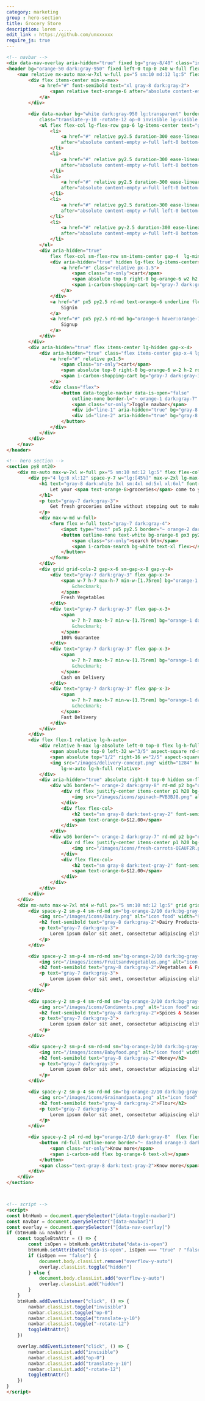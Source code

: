 ```yaml
---
category: marketing
group : hero-section
title: Grocery Store
description: lorem .....
edit_link : https://github.com/unxxxxxx
require_js: true
---
```


```html
<!-- navbar -->
<div data-nav-overlay aria-hidden="true" fixed bg="gray-8/40" class="inset-0 z30 hidden lg-hidden"></div>
<header bg="orange-50 dark:gray-950" fixed left-0 top-0 z40 w-full flex items-center h20 border-b="~ gray-1 dark:gray-9">
    <nav relative mx-auto max-w-7xl w-full px="5 sm:10 md:12 lg:5" flex gap-x-5 justify-between items-center>
        <div flex items-center min-w-max>
            <a href="#" font-semibold text="xl gray-8 dark:gray-2">
                <span relative text-orange-6 after="absolute content-empty inset-0 rotate-3 border border-orange-6">Grocy</span>Mart
            </a>
        </div>

        <div data-navbar bg="white dark:gray-950 lg:transparent" border-b="~ gray-2 dark:gray-8 lg:none" py="8 lg:0" px="5 sm:10 md:12 lg:0" absolute left-0 top-full lg-top-0 w-full lg-relative  lg-flex lg-justify-between duration-300 ease-linear
            class="translate-y-10 -rotate-12 op-0 invisible lg-visible lg-rotate-0 lg-translate-y-0 lg-op-100">
            <ul flex flex-col lg-flex-row gap-6 lg-items-center text="gray-7 dark:gray-3" lg-w-full lg-justify-center>
                <li>
                    <a href="#" relative py2.5 duration-300 ease-linear hover-text-orange-6 
                    after="absolute content-empty w-full left-0 bottom-0 h-px rd-md origin-left ease-linear duration-300 scale-x-0 bg-orange-6 hover:scale-100">Home</a>
                </li>
                <li>
                    <a href="#" relative py2.5 duration-300 ease-linear hover-text-orange-6 
                    after="absolute content-empty w-full left-0 bottom-0 h-px rd-md origin-left ease-linear duration-300 scale-x-0 bg-orange-6 hover:scale-100">Categories</a>
                </li>
                <li>
                    <a href="#" relative py2.5 duration-300 ease-linear hover-text-orange-6 
                    after="absolute content-empty w-full left-0 bottom-0 h-px rd-md origin-left ease-linear duration-300 scale-x-0 bg-orange-6 hover:scale-100">Sales</a>
                </li>
                <li>
                    <a href="#" relative py2.5 duration-300 ease-linear hover-text-orange-6 
                    after="absolute content-empty w-full left-0 bottom-0 h-px rd-md origin-left ease-linear duration-300 scale-x-0 bg-orange-6 hover:scale-100">About</a>
                </li>
                <li>
                    <a href="#" relative py-2.5 duration-300 ease-linear hover:text-orange-6 
                    after="absolute content-empty w-full left-0 bottom-0 h-px rd-md origin-left ease-linear duration-300 scale-x-0 bg-orange-6 hover:scale-100">Contact</a>
                </li>
            </ul>
            <div aria-hidden="true"
                flex flex-col sm-flex-row sm-items-center gap-4  lg-min-w-max mt10 lg-mt-0>
                <div aria-hidden="true" hidden lg-flex lg-items-center>
                    <a href="#" class="relative px-1.5">
                        <span class="sr-only">cart</span>
                        <span absolute top-0 right-0 bg-orange-6 w2 h2 rd-full></span>
                        <span i-carbon-shopping-cart bg="gray-7 dark:gray-3" flex text-2xl></span>
                    </a>
                </div>
                <a href="#" px5 py2.5 rd-md text-orange-6 underline flex justify-center>
                    Signin
                </a>
                <a href="#" px5 py2.5 rd-md bg="orange-6 hover:orange-7" text-white flex justify-center duration-300 ease-linear>
                    Signup
                </a>
            </div>
        </div>
        <div aria-hidden="true" flex items-center lg-hidden gap-x-4>
            <div aria-hidden="true" class="flex items-center gap-x-4 lg-hidden">
                <a href="#" relative px1.5>
                    <span class="sr-only">cart</span>
                    <span absolute top-0 right-0 bg-orange-6 w-2 h-2 rd-full></span>
                    <span i-carbon-shopping-cart bg="gray-7 dark:gray-3" flex text-2xl></span>
                </a>
                <div class="flex">
                    <button data-toggle-navbar data-is-open="false"
                        outline-none border-l="~ orange-1 dark:gray-7" pl3 relative py3 bg-transparent>
                        <span class="sr-only">Toggle navbar</span>
                        <div id="line-1" aria-hidden="true" bg="gray-8 dark:gray-2" h0.5 w6 rd  transition duration-300></div>
                        <div id="line-2" aria-hidden="true" bg="gray-8 dark:gray-2" mt2 h0.5 w6 rd transition duration-300></div>
                    </button>
                </div>
            </div>
        </div>
    </nav>
</header>

<!-- hero section -->
<section py8 mt20>
    <div mx-auto max-w-7xl w-full px="5 sm:10 md:12 lg:5" flex flex-col lg-flex-row gap-x-6>
        <div py="4 lg:8 xl:12" space-y-7 w="lg:[45%]" max-w-2xl lg-max-w-none>
            <h1 text="gray-8 dark:white 3xl sm:4xl md:5xl xl:6xl" font-bold>
                Let your <span text-orange-6>groceries</span> come to you
            </h1>
            <p text="gray-7 dark:gray-3">
                Get fresh groceries online without stepping out to make delicious food with the freshest ingredients
            </p>
            <div max-w-md w-full>
                <form flex w-full text="gray-7 dark:gray-4">
                    <input type="text" px5 py2.5 border="~ orange-2 dark:gray-8 r-0" rd-l-md flex w-full outline-none bg="orange-2/10 dark:gray-8">
                    <button outline-none text-white bg-orange-6 px3 py2.5 rd-r-md min-w-max>
                        <span class="sr-only">search btn</span>
                        <span i-carbon-search bg-white text-xl flex></span>
                    </button>
                </form>
            </div>
            <div grid grid-cols-2 gap-x-6 sm-gap-x-8 gap-y-4>
                <div text="gray-7 dark:gray-3" flex gap-x-3>
                    <span w-7 h-7 max-h-7 min-w-[1.75rem] bg="orange-1 dark:gray-8"  text="orange-6 dark:gray-3" rd-md flex items-center justify-center>
                        &checkmark;
                    </span>
                    Fresh Vegetables
                </div>
                <div text="gray-7 dark:gray-3" flex gap-x-3>
                    <span
                        w-7 h-7 max-h-7 min-w-[1.75rem] bg="orange-1 dark:gray-8"  text="orange-6 dark:gray-3" rd-md flex items-center justify-center>
                        &checkmark;
                    </span>
                    100% Guarantee
                </div>
                <div text="gray-7 dark:gray-3" flex gap-x-3>
                    <span
                        w-7 h-7 max-h-7 min-w-[1.75rem] bg="orange-1 dark:gray-8"  text="orange-6 dark:gray-3" rd-md flex items-center justify-center>
                        &checkmark;
                    </span>
                    Cash on Delivery
                </div>
                <div text="gray-7 dark:gray-3" flex gap-x-3>
                    <span
                        w-7 h-7 max-h-7 min-w-[1.75rem] bg="orange-1 dark:gray-8"  text="orange-6 dark:gray-3" rd-md flex items-center justify-center>
                        &checkmark;
                    </span>
                    Fast Delivery
                </div>
            </div>
        </div>
        <div flex flex-1 relative lg-h-auto>
            <div relative h-max lg-absolute left-0 top-0 flex lg-h-full  w="11/12 lg:auto">
                <span absolute top-0 left-32 w="3/5" aspect-square rd-md -rotate-[30deg] translate-y-20 origin-center border="~ orange-2 dark:gray-8"></span>
                <span absolute top="1/2" right-16 w="2/5" aspect-square rd-md rotate-12 -translate-y="1/2" origin-center border="~ orange-2 dark:gray-8"></span>
                <img src="/images/delivery-concept.png" width="1284" height="1264" alt=""
                    lg-w-auto lg-h-full relative>
            </div>
            <div aria-hidden="true" absolute right-0 top-0 hidden sm-flex flex-col gap-2 md-gap-4>
                <div w36 border="~ orange-2 dark:gray-8" rd-md p2 bg="orange-2/10 dark:gray-8" text-center flex flex-col>
                    <div rd flex justify-center items-center p1 h20 bg-white>
                        <img src="/images/icons/spinach-PVB3BJ8.png" alt="icon" w-full h-auto max-h-full>
                    </div>
                    <div flex flex-col>
                        <h2 text="sm gray-8 dark:text-gray-2" font-semibold>Fresh Spinach</h2>
                        <span text-orange-6>$12.00</span>
                    </div>
                </div>
                <div w36 border="~ orange-2 dark:gray-7" rd-md p2 bg="orange-2/10 dark:gray-8" text-center flex flex-col>
                    <div rd flex justify-center items-center p1 h20 bg-white>
                        <img src="/images/icons/fresh-carrots-QEAUF2R.png" alt="icon" w-full h-auto max-h-full>
                    </div>
                    <div flex flex-col>
                        <h2 text="sm gray-8 dark:text-gray-2" font-semibold>Fresh Spinach</h2>
                        <span text-orange-6>$12.00</span>
                    </div>
                </div>
            </div>
        </div>
    </div>
    <div mx-auto max-w-7xl mt4 w-full px="5 sm:10 md:12 lg:5" grid grid-cols="2 sm:3 lg:5" gap-5>
        <div space-y-2 sm-p-4 sm-rd-md sm="bg-orange-2/10 dark:bg-gray-8">
            <img src="/images/icons/Dairy.png" alt="icon food" width="96" height="96"  w14 h14 md-w-20 md-h-20>
            <h2 font-semibold text="gray-8 dark:gray-2">Dairy Products</h2>
            <p text="gray-7 dark:gray-3">
                Lorem ipsum dolor sit amet, consectetur adipiscing elit.
            </p>
        </div>

        <div space-y-2 sm-p-4 sm-rd-md sm="bg-orange-2/10 dark:bg-gray-8">
            <img src="/images/icons/Fruitsandvegetables.png" alt="icon food" width="96" height="96" w14 h14 md-w-20 md-h-20>
            <h2 font-semibold text="gray-8 dark:gray-2">Vegetables & Fruits</h2>
            <p text="gray-7 dark:gray-3">
                Lorem ipsum dolor sit amet, consectetur adipiscing elit.
            </p>
        </div>

        <div space-y-2 sm-p-4 sm-rd-md sm="bg-orange-2/10 dark:bg-gray-8">
            <img src="/images/icons/Condiments.png" alt="icon food" width="96" height="96" w14 h14 md-w-20 md-h-20>
            <h2 font-semibold text="gray-8 dark:gray-2">Spices & Seasonings</h2>
            <p text="gray-7 dark:gray-3">
                Lorem ipsum dolor sit amet, consectetur adipiscing elit.
            </p>
        </div>

        <div space-y-2 sm-p-4 sm-rd-md sm="bg-orange-2/10 dark:bg-gray-8">
            <img src="/images/icons/Babyfood.png" alt="icon food" width="96" height="96" w14 h14 md-w-20 md-h-20>
            <h2 font-semibold text="gray-8 dark:gray-2">Honey</h2>
            <p text="gray-7 dark:gray-3">
                Lorem ipsum dolor sit amet, consectetur adipiscing elit.
            </p>
        </div>

        <div space-y-2 sm-p-4 sm-rd-md sm="bg-orange-2/10 dark:bg-gray-8">
            <img src="/images/icons/Grainandpasta.png" alt="icon food" width="96" height="96" w14 h14 md-w-20 md-h-20>
            <h2 font-semibold text="gray-8 dark:gray-2">Flour</h2>
            <p text="gray-7 dark:gray-3">
                Lorem ipsum dolor sit amet, consectetur adipiscing elit.
            </p>
        </div>

        <div space-y-2 p4 rd-md bg="orange-2/10 dark:gray-8"  flex flex-col items-center justify-center border="orange-1 dark:gray-7" lg-hidden>
            <button rd-full outline-none border="~ dashed orange-3 dark:gray-7" p3>
                <span class="sr-only">Know more</span>
                <span i-carbon-add flex bg-orange-6 text-xl></span>
            </button>
            <span class="text-gray-8 dark:text-gray-2">Know more</span>
        </div>
    </div>
</section>



<!-- script -->
<script>
const btnHumb = document.querySelector("[data-toggle-navbar]")
const navbar = document.querySelector("[data-navbar]")
const overlay = document.querySelector("[data-nav-overlay]")
if (btnHumb && navbar) {
    const toggleBtnAttr = () => {
        const isOpen = btnHumb.getAttribute("data-is-open")
        btnHumb.setAttribute("data-is-open", isOpen === "true" ? "false" : "true")
        if (isOpen === "false") {
            document.body.classList.remove("overflow-y-auto")
            overlay.classList.toggle("hidden")
        } else {
            document.body.classList.add("overflow-y-auto")
            overlay.classList.add("hidden")
        }
    }
    btnHumb.addEventListener("click", () => {
        navbar.classList.toggle("invisible")
        navbar.classList.toggle("op-0")
        navbar.classList.toggle("translate-y-10")
        navbar.classList.toggle("-rotate-12")
        toggleBtnAttr()
    })

    overlay.addEventListener("click", () => {
        navbar.classList.add("invisible")
        navbar.classList.add("op-0")
        navbar.classList.add("translate-y-10")
        navbar.classList.add("-rotate-12")
        toggleBtnAttr()
    })
}
</script>
```